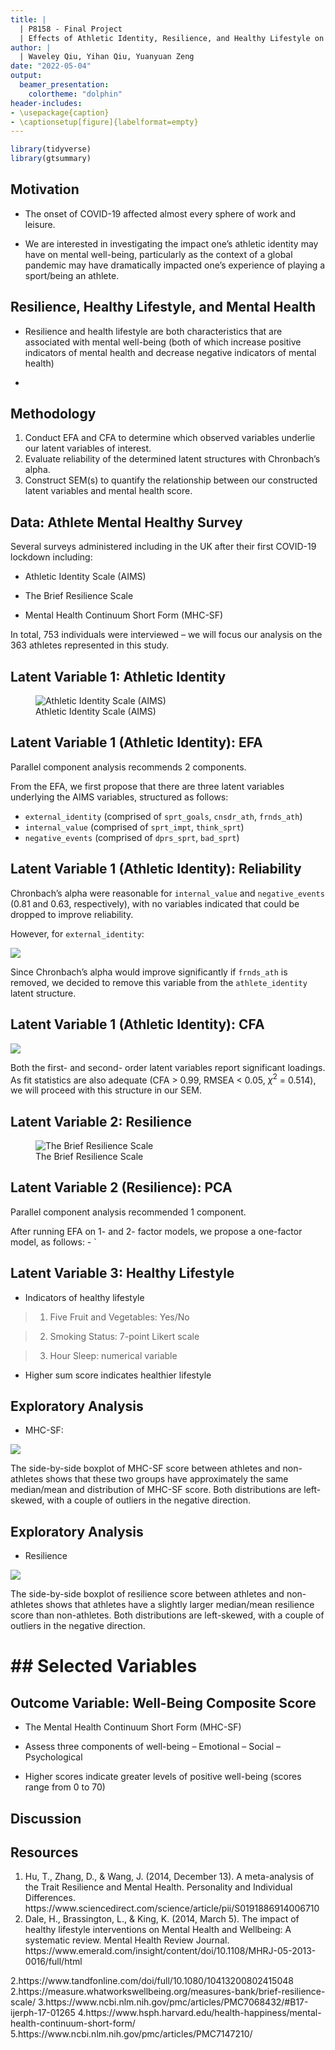 ```yaml
---
title: |
  | P8158 - Final Project
  | Effects of Athletic Identity, Resilience, and Healthy Lifestyle on Emotional Well-being during COVID-19
author: |
  | Waveley Qiu, Yihan Qiu, Yuanyuan Zeng
date: "2022-05-04"
output:
  beamer_presentation:
    colortheme: "dolphin"
header-includes:
- \usepackage{caption}
- \captionsetup[figure]{labelformat=empty}
---
```


```r
library(tidyverse)
library(gtsummary)
```

## Motivation

- The onset of COVID-19 affected almost every sphere of work and leisure.

- We are interested in investigating the impact one's athletic identity may have on mental well-being, particularly as the context of a global pandemic may have dramatically impacted one's experience of playing a sport/being an athlete.

<!-- The sudden outbreak of COVID-19 was unexpected to everyone. According to an article written by Healeem et al. in 2020, the COVID-19 has rapidly affected our day to day life, businesses, disrupted the world trade and movements. As informed biostatistics students, we are specifically interested to investigate people's mental health conditions or wellbeing under the COVID-19 lockdown period and whether there are any potential factors that may affect them. -->

## Resilience, Healthy Lifestyle, and Mental Health

- Resilience and health lifestyle are both characteristics that are associated with mental well-being (both of which increase positive indicators of mental health and decrease negative indicators of mental health)

- 

## Methodology
1. Conduct EFA and CFA to determine which observed variables underlie our latent variables of interest.
2. Evaluate reliability of the determined latent structures with Chronbach's alpha.
2. Construct SEM(s) to quantify the relationship between our constructed latent variables and mental health score.

<!-- We decide to focus on a particular group people -- athletes. Our hypothesis is that during the COVID-19 lockdown period, there is a negative correlation between athlete identity and wellbeing, and this effect might also be mediated by their resilience and healthy lifestyle. -->

## Data: Athlete Mental Healthy Survey

Several surveys administered including in the UK after their first COVID-19 lockdown including:

- Athletic Identity Scale (AIMS)

- The Brief Resilience Scale

- Mental Health Continuum Short Form (MHC-SF)

In total, 753 individuals were interviewed -- we will focus our analysis on the 363 athletes represented in this study. 

## Latent Variable 1: Athletic Identity

![Athletic Identity Scale (AIMS)](images/aims_annotated.jpg)

## Latent Variable 1 (Athletic Identity): EFA

Parallel component analysis recommends 2 components.

From the EFA, we first propose that there are three latent variables underlying the AIMS variables, structured as follows:

- `external_identity` (comprised of `sprt_goals`, `cnsdr_ath`, `frnds_ath`)
- `internal_value` (comprised of `sprt_impt`, `think_sprt`)
- `negative_events` (comprised of `dprs_sprt`, `bad_sprt`)


## Latent Variable 1 (Athletic Identity): Reliability

Chronbach's alpha were reasonable for `internal_value` and `negative_events` (0.81 and 0.63, respectively), with no variables indicated that could be dropped to improve reliability.

However, for `external_identity`:

\centering
![](images/athletic_identity_alpha.png)

Since Chronbach's alpha would improve significantly if `frnds_ath` is removed, we decided to remove this variable from the `athlete_identity` latent structure.

## Latent Variable 1 (Athletic Identity): CFA

\centering
![](images/athletic_identity_cfa.png)

Both the first- and second- order latent variables report significant loadings. As fit statistics are also adequate (CFA > 0.99, RMSEA < 0.05, $\chi^2$ = 0.514), we will proceed with this structure in our SEM.

## Latent Variable 2: Resilience

\centering
![The Brief Resilience Scale](images/resilience_annotated.jpg)

## Latent Variable 2 (Resilience): PCA 

Parallel component analysis recommended 1 component.

After running EFA on 1- and 2- factor models, we propose a one-factor model, as follows:
- `


## Latent Variable 3: Healthy Lifestyle

- Indicators of healthy lifestyle

>1. Five Fruit and Vegetables: Yes/No

>2. Smoking Status: 7-point Likert scale

>3. Hour Sleep: numerical variable

- Higher sum score indicates healthier lifestyle

## Exploratory Analysis

- MHC-SF:

![](images/MHC_boxplot.png)

The side-by-side boxplot of MHC-SF score between athletes and non-athletes shows that these two groups have approximately the same median/mean and distribution of MHC-SF score. Both distributions are left-skewed, with a couple of outliers in the negative direction.

## Exploratory Analysis

- Resilience

![](images/Resilience_boxplot.png)

The side-by-side boxplot of resilience score between athletes and non-athletes shows that athletes have a slightly larger median/mean resilience score than non-athletes. Both distributions are left-skewed, with a couple of outliers in the negative direction.




## Selected Variables
=======

## Outcome Variable: Well-Being Composite Score

- The Mental Health Continuum Short Form (MHC-SF)

- Assess three components of well-being
-- Emotional
-- Social
-- Psychological

- Higher scores indicate greater levels of positive well-being (scores range from 0 to 70)


## Discussion 


## Resources 
1. Hu, T., Zhang, D., &amp; Wang, J. (2014, December 13). A meta-analysis of the Trait Resilience and Mental Health. Personality and Individual Differences. https://www.sciencedirect.com/science/article/pii/S0191886914006710 
2. Dale, H., Brassington, L., &amp; King, K. (2014, March 5). The impact of healthy lifestyle interventions on Mental Health and Wellbeing: A systematic review. Mental Health Review Journal. https://www.emerald.com/insight/content/doi/10.1108/MHRJ-05-2013-0016/full/html 

2.https://www.tandfonline.com/doi/full/10.1080/10413200802415048
2.https://measure.whatworkswellbeing.org/measures-bank/brief-resilience-scale/
3.https://www.ncbi.nlm.nih.gov/pmc/articles/PMC7068432/#B17-ijerph-17-01265
4.https://www.hsph.harvard.edu/health-happiness/mental-health-continuum-short-form/
5.https://www.ncbi.nlm.nih.gov/pmc/articles/PMC7147210/
